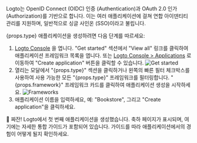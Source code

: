 Logto는 OpenID Connect (OIDC) 인증 (Authentication)과 OAuth 2.0 인가 (Authorization)를 기반으로 합니다. 이는 여러 애플리케이션에 걸쳐 연합 아이덴티티 관리를 지원하며, 일반적으로 싱글 사인온 (SSO)이라고 불립니다.

{props.type} 애플리케이션을 생성하려면 다음 단계를 따르세요:

1. [Logto Console](https://cloud.logto.io) 을 엽니다. "Get started" 섹션에서 "View all" 링크를 클릭하여 애플리케이션 프레임워크 목록을 엽니다. 또는 [Logto Console > Applications](https://cloud.logto.io/to/applications) 로 이동하여 "Create application" 버튼을 클릭할 수 있습니다.
   ![Get started](../assets/get-started.png)
2. 열리는 모달에서 "{props.type}" 섹션을 클릭하거나 왼쪽의 빠른 필터 체크박스를 사용하여 사용 가능한 모든 "{props.type}" 프레임워크를 필터링합니다. "{props.framework}" 프레임워크 카드를 클릭하여 애플리케이션 생성을 시작하세요.
   ![Frameworks](../assets/framework-list.png)
3. 애플리케이션 이름을 입력하세요, 예: "Bookstore", 그리고 "Create application"을 클릭하세요.

🎉 짜잔! Logto에서 첫 번째 애플리케이션을 생성했습니다. 축하 페이지가 표시되며, 여기에는 자세한 통합 가이드가 포함되어 있습니다. 가이드를 따라 애플리케이션에서의 경험이 어떻게 될지 확인하세요.
